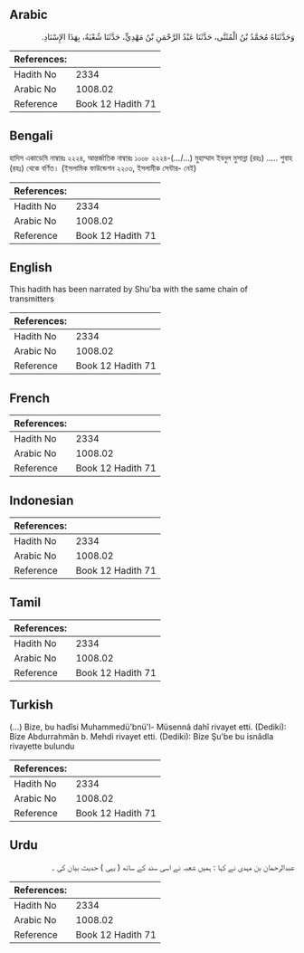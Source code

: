 ## Arabic


<div dir="rtl" lang="ar" style={{fontSize:'larger',backgroundColor:'#f8f9fa',padding:20}}>
وَحَدَّثَنَاهُ مُحَمَّدُ بْنُ الْمُثَنَّى، حَدَّثَنَا عَبْدُ الرَّحْمَنِ بْنُ مَهْدِيٍّ، حَدَّثَنَا شُعْبَةُ، بِهَذَا الإِسْنَادِ.‏
</div>
<div style={{backgroundColor:'#f8f9fa',padding:20, marginBottom: 10}}><table> <thead> <tr> <th>References:</th> <th></th> </tr> </thead> <tbody><tr><td>Hadith No</td><td>2334</td></tr><tr><td>Arabic No</td><td>1008.02</td></tr><tr><td>Reference</td><td>Book 12 Hadith 71</td></tr></tbody></table></div>

## Bengali


<div dir="ltr" lang="bn" style={{fontSize:'larger',backgroundColor:'#f8f9fa',padding:20}}>
হাদিস একাডেমি নাম্বারঃ ২২২৪, আন্তর্জাতিক নাম্বারঃ ১০০৮ ২২২৪-(.../...) মুহাম্মাদ ইবনুল মুসান্না (রহঃ) ..... শুবাহ (রহঃ) থেকে বর্ণিত। (ইসলামিক ফাউন্ডেশন ২২০৩, ইসলামীক সেন্টার- নেই)
</div>
<div style={{backgroundColor:'#f8f9fa',padding:20, marginBottom: 10}}><table> <thead> <tr> <th>References:</th> <th></th> </tr> </thead> <tbody><tr><td>Hadith No</td><td>2334</td></tr><tr><td>Arabic No</td><td>1008.02</td></tr><tr><td>Reference</td><td>Book 12 Hadith 71</td></tr></tbody></table></div>

## English


<div dir="ltr" lang="en" style={{fontSize:'larger',backgroundColor:'#f8f9fa',padding:20}}>
This hadith has been narrated by Shu'ba with the same chain of transmitters
</div>
<div style={{backgroundColor:'#f8f9fa',padding:20, marginBottom: 10}}><table> <thead> <tr> <th>References:</th> <th></th> </tr> </thead> <tbody><tr><td>Hadith No</td><td>2334</td></tr><tr><td>Arabic No</td><td>1008.02</td></tr><tr><td>Reference</td><td>Book 12 Hadith 71</td></tr></tbody></table></div>

## French


<div dir="ltr" lang="fr" style={{fontSize:'larger',backgroundColor:'#f8f9fa',padding:20}}>

</div>
<div style={{backgroundColor:'#f8f9fa',padding:20, marginBottom: 10}}><table> <thead> <tr> <th>References:</th> <th></th> </tr> </thead> <tbody><tr><td>Hadith No</td><td>2334</td></tr><tr><td>Arabic No</td><td>1008.02</td></tr><tr><td>Reference</td><td>Book 12 Hadith 71</td></tr></tbody></table></div>

## Indonesian


<div dir="ltr" lang="id" style={{fontSize:'larger',backgroundColor:'#f8f9fa',padding:20}}>

</div>
<div style={{backgroundColor:'#f8f9fa',padding:20, marginBottom: 10}}><table> <thead> <tr> <th>References:</th> <th></th> </tr> </thead> <tbody><tr><td>Hadith No</td><td>2334</td></tr><tr><td>Arabic No</td><td>1008.02</td></tr><tr><td>Reference</td><td>Book 12 Hadith 71</td></tr></tbody></table></div>

## Tamil


<div dir="ltr" lang="ta" style={{fontSize:'larger',backgroundColor:'#f8f9fa',padding:20}}>

</div>
<div style={{backgroundColor:'#f8f9fa',padding:20, marginBottom: 10}}><table> <thead> <tr> <th>References:</th> <th></th> </tr> </thead> <tbody><tr><td>Hadith No</td><td>2334</td></tr><tr><td>Arabic No</td><td>1008.02</td></tr><tr><td>Reference</td><td>Book 12 Hadith 71</td></tr></tbody></table></div>

## Turkish


<div dir="ltr" lang="tr" style={{fontSize:'larger',backgroundColor:'#f8f9fa',padding:20}}>
(…) Bize, bu hadîsi Muhammedü'bnü'l- Müsennâ dahî rivayet etti. (Dediki): Bize Abdurrahmân b. Mehdi rivayet etti. (Dediki): Bize Şu'be bu isnâdla rivayette bulundu
</div>
<div style={{backgroundColor:'#f8f9fa',padding:20, marginBottom: 10}}><table> <thead> <tr> <th>References:</th> <th></th> </tr> </thead> <tbody><tr><td>Hadith No</td><td>2334</td></tr><tr><td>Arabic No</td><td>1008.02</td></tr><tr><td>Reference</td><td>Book 12 Hadith 71</td></tr></tbody></table></div>

## Urdu


<div dir="rtl" lang="ur" style={{fontSize:'larger',backgroundColor:'#f8f9fa',padding:20}}>
عبدالرحمان بن مہدی نے کہا : ہمیں شعبہ نے اسی سند کے ساتھ ( یہی ) حدیث بیان کی ۔
</div>
<div style={{backgroundColor:'#f8f9fa',padding:20, marginBottom: 10}}><table> <thead> <tr> <th>References:</th> <th></th> </tr> </thead> <tbody><tr><td>Hadith No</td><td>2334</td></tr><tr><td>Arabic No</td><td>1008.02</td></tr><tr><td>Reference</td><td>Book 12 Hadith 71</td></tr></tbody></table></div>